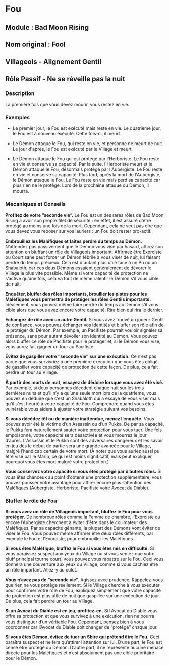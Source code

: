 # Fou

## Module : Bad Moon Rising

## Nom original : Fool

## Villageois - Alignement Gentil

## Rôle Passif - Ne se réveille pas la nuit

### Description

La première fois que vous devez mourir, vous restez en vie.

### Exemples

- Le premier jour, le Fou est exécuté mais reste en vie. Le quatrième jour, le Fou est à nouveau exécuté. Cette fois-ci, il meurt.

- Le Démon attaque le Fou, qui reste en vie, et personne ne meurt de nuit. Le jour d'après, le Fou est exécuté par le Village et meurt.

- Le Démon attaque le Fou qui est protégé par l'Herboriste. Le Fou reste en vie et conserve sa capacité. Par la suite, l'Herboriste meurt et le Démon attaque le Fou, désormais protégé par l'Aubergiste. Le Fou reste en vie et conserve sa capacité. Plus tard, après la mort de l'Aubergiste, le Démon attaque le Fou. Le Fou reste en vie mais perd sa capacité car plus rien ne le protège. Lors de la prochaine attaque du Démon, il mourra.

### Mécaniques et Conseils

**Profitez de votre ”seconde vie”.** Le Fou est un des rares rôles de Bad Moon Rising a avoir son propre filet de sécurité : en effet, il est assuré d'être protégé au moins une fois de la mort. Cependant, cela ne veut pas dire que vous devez vous reposer sur vos lauriers : un Fou doit rester pro-actif.

**Embrouillez les Maléfiques et faites perdre du temps au Démon.** N’attendez pas passivement que le Démon vous vise par hasard, attirez son attention en bluffant un rôle de Villageois important. Affirmez être Exorciste ou Courtisane peut forcer un Démon fébrile à vous viser de nuit, lui faisant perdre du temps précieux. Cela est d'autant plus utile face à un Po ou un Shabaloth, car ces deux Démons essaient généralement de dévorer le Village le plus vite possible. Même si votre capacité de protection ne s’active qu’une fois, cela va tout de même ralentir le Démon s’il vous cible de nuit.

**Enquêter, bluffer des rôles importants, brouiller les pistes pour les Maléfiques vous permettra de protéger les rôles Gentils importants.** Idéalement, vous pouvez même faire perdre du temps au Démon s'il vous cible alors que vous avez encore votre capacité. Rira bien qui rira le dernier.

**Échangez de rôle avec un autre Gentil.** Si vous avez trouvé un joueur Gentil de confiance, vous pouvez échanger vos identités et bluffer son rôle afin de le protéger du Démon. Par exemple, un Pacifiste pourrait vouloir signaler sa présence, sans pour autant dévoiler son identité au Démon. Vous pouvez alors bluffer ce rôle de Pacifiste pour le protéger et, si le Démon vous vise, vous aurez fait gagner un tour au Pacifiste.

**Évitez de gaspiller votre “seconde vie” sur une exécution.** Ce n’est pas parce que vous survivriez à une première exécution que vous êtes obligé de gaspiller votre capacité de protection de cette façon. De plus, cela fait perdre un tour au Village.

**À partir des morts de nuit, essayez de déduire lorsque vous avez été visé.** Par exemple, si deux personnes décèdent chaque nuit sur les trois dernières nuits et qu'il n’y a qu’une seule mort lors de la quatrième, vous pouvez en déduire que c’est un Shabaloth qui a essayé de vous viser mais qu'il s’est heurté à votre capacité de Fou. Comprendre quand vous êtes vulnérable vous aidera à ajuster votre stratégie suivant vos besoins.

**Si vous décédez tôt ou de manière inattendue, menez l’enquête.** Vous pouvez avoir été la victime d’un Assassin ou d’un Pukka. De par sa capacité, le Pukka fera naturellement sauter votre protection pour vous tuer. Une fois empoisonné, votre capacité sera désactivée et vous mourrez le jour d’après. L'Assassin et le Pukka sont des adversaires dangereux et les savoir en jeu dès le début de partie sera une grande avancée pour le Village, malgré l’handicap certain de votre mort. (À noter que vous auriez aussi pu être visé par le Marin, ce qui est moins significatif, mais peut expliquer pourquoi vous êtes mort malgré votre protection.)

**Vous conservez votre capacité si vous êtes protégé par d’autres rôles.** Si vous êtes chanceux au point d’obtenir une protection supplémentaire, vous pouvez pousser votre avantage pour attirer encore plus l’attention des Maléfiques (Aubergiste, Herboriste, Pacifiste voire Avocat du Diable).

### Bluffer le rôle de Fou

**Si vous avez un rôle de Villageois important, bluffez le Fou pour vous protéger.** De nombreux rôles comme la Femme de chambre, l’Exorciste ou encore l’Aubergiste cherchent à éviter d'être dans le collimateur des Maléfiques. Par sa capacité gênante, la plupart des Démons vont éviter de viser le Fou. Vous pouvez même affirmer être deux rôles différents, par exemple le Fou et l’Exorciste, pour embrouiller les Maléfiques.

**Si vous êtes Maléfique, bluffez le Fou si vous êtes mis en difficulté.** Si vous paraissez suspect aux yeux du Village ou si vous sentez que votre bluff principal tourne court, vous pouvez vous rabattre sur le Fou. Ceci vous donnera une couverture aux yeux du Village, comme si vous cachiez être un rôle important. Allez-y au culot.

**Vous n’avez pas de “seconde vie”.** Agissez avec prudence. Rappelez-vous que rien ne vous protège réellement. Si le Village cherche à vous exécuter pour confirmer votre rôle de Fou, expliquez simplement que votre capacité de protection est plus utile de nuit que gaspillée sur une exécution de jour. De plus, cela fait perdre un tour au Village.

**Si un Avocat du Diable est en jeu, profitez-en.** Si l’Avocat du Diable vous offre sa protection et que vous survivez à une exécution, rien ne pourra vous distinguer d’un véritable Fou. Cependant, pensez bien à vous coordonner car l’Avocat du Diable doit changer de “protégé” chaque jour.

**Si vous êtes Démon, évitez de tuer un Sbire qui prétend être le Fou.** Ceci paraîtra suspect et ne fera qu’attirer l’attention sur lui. D’une part, le Fou est censé être protégé du Démon. D’autre part, il ne représente aucune menace directe pour les Maléfiques et n’est absolument pas une cible prioritaire pour le Démon.


